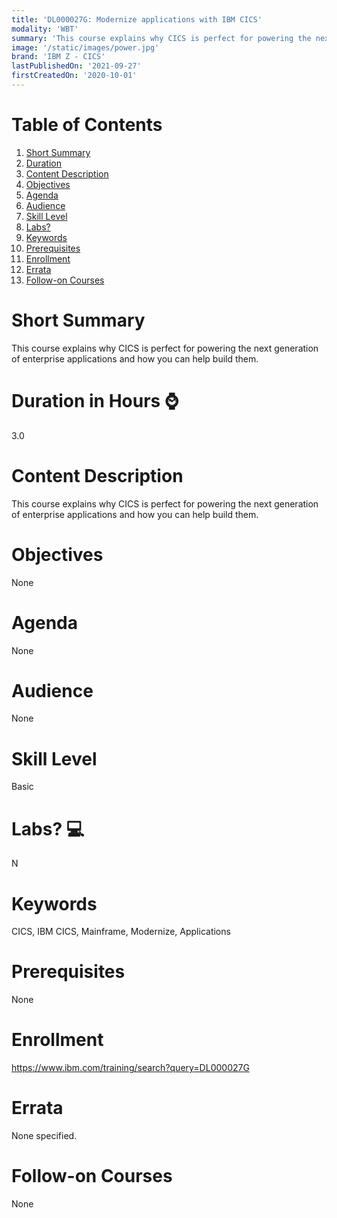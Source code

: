 ```yaml
---
title: 'DL000027G: Modernize applications with IBM CICS'
modality: 'WBT'
summary: 'This course explains why CICS is perfect for powering the next generation of enterprise applications and how you can help build them. '
image: '/static/images/power.jpg'
brand: 'IBM Z - CICS'
lastPublishedOn: '2021-09-27'
firstCreatedOn: '2020-10-01'
---
```

# Table of Contents
1.  [Short Summary](#short-summary)
2.  [Duration](#duration-in-hours-)
3.  [Content Description](#content-description)
4.  [Objectives](#objectives)
5.  [Agenda](#agenda)
6.  [Audience](#audience)
7.  [Skill Level](#skill-level)
8.  [Labs?](#labs-)
9.  [Keywords](#keywords)
10. [Prerequisites](#prerequisites)
11. [Enrollment](#enrollment)
12. [Errata](#errata)
13. [Follow-on Courses](#follow-on-courses)

# Short Summary
This course explains why CICS is perfect for powering the next generation of enterprise applications and how you can help build them. 

# Duration in Hours ⌚
3.0

# Content Description
This course explains why CICS is perfect for powering the next generation of enterprise applications and how you can help build them. 

# Objectives
None

# Agenda
None

# Audience
None

# Skill Level
Basic               

# Labs? 💻
N

# Keywords
CICS, IBM CICS, Mainframe, Modernize, Applications

# Prerequisites
None

# Enrollment
https://www.ibm.com/training/search?query=DL000027G

# Errata
None specified.

# Follow-on Courses
None

